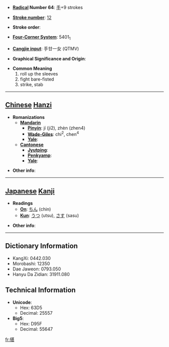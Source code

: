 * '''[[Wiktionary:Chinese radical index| Radical]] Number 64''': [[Wiktionary:Chinese radical index 手|手]]+9 strokes

* '''[[Wiktionary:Chinese total strokes index|Stroke number]]''': [[Wiktionary:Chinese total strokes index 12|12]]

* '''Stroke order''': 

* '''[[Wiktionary:Chinese four corner index|Four-Corner System]]''': 5401<sub>1</sub>

* '''[[Wiktionary:Chinese Cangjie index|Cangjie input]]''': 手廿一女 (QTMV)

* '''Graphical Significance and Origin''': 

* '''Common Meaning'''
*#roll up the sleeves
*# fight bare-fisted
*# strike, stab


----

== [[Chinese]] [[Hanzi]] ==

* '''Romanizations'''
** '''[[Mandarin]]'''
*** '''[[Pinyin]]''': jí (ji2), zhèn (zhen4)
*** '''[[Wade-Giles]]''': chi<sup>2</sup>, chen<sup>4</sup>
*** '''[[Yale]]''': 
** '''[[Cantonese]]'''
*** '''[[Jyutping]]''':
*** '''[[Penkyamp]]''': 
*** '''[[Yale]]''': 

* '''Other info''': 

----

== [[Japanese]] [[Kanji]] ==

* '''Readings'''
** '''[[On]]''': [[ちん]] (chin)
** '''[[Kun]]''': [[うつ]] (utsu), [[さす]] (sasu)

* '''Other info''':  

----

== Dictionary Information ==

* KangXi: 0442.030
* Morobashi: 12350
* Dae Jaweon: 0793.050
* Hanyu Da Zidian: 31911.080

== Technical Information ==

* '''Unicode''':
** Hex: 63D5
** Decimal: 25557
* '''Big5''':
** Hex: D95F
** Decimal: 55647

[[fr:揕]]